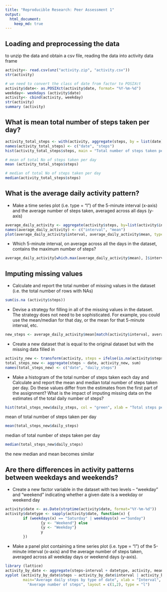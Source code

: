 ```yaml
---
title: "Reproducible Research: Peer Assessment 1"
output: 
  html_document:
    keep_md: true
---
```



## Loading and preprocessing the data
to unzip the data and obtain a csv file, reading the data into activity data frame

```r
activity<- read.csv(unz("activity.zip", "activity.csv"))
str(activity)

# we need to convert the class of date from factor to POSIXct
activity$date<- as.POSIXct(activity$date, format= "%Y-%m-%d")
weekday<- weekdays (activity$date)
activity<- cbind(activity, weekday)
str(activity)
summary (activity)
```

## What is mean total number of steps taken per day?
```r
activity_total_steps <- with(activity, aggregate(steps, by = list(date), FUN = sum, na.rm = TRUE))
names(activity_total_steps) <- c("date", "steps")
hist(activity_total_steps$steps, main = "Total number of steps taken per day", xlab = "Total steps taken per day", col = "green", ylim = c(0,20), breaks = seq(0,25000, by=2500))

# mean of total No of steps taken per day
mean (activity_total_steps$steps)

# median of total No of steps taken per day
median(activity_total_steps$steps)

```

## What is the average daily activity pattern?
- Make a time series plot (i.e. type = "l") of the 5-minute interval (x-axis) and the average number of steps taken, averaged across all days (y-axis)

```r
average_daily_activity <- aggregate(activity$steps, by=list(activity$interval), FUN=mean, na.rm=TRUE)
names(average_daily_activity) <- c("interval", "mean")
plot(average_daily_activity$interval, average_daily_activity$mean, type = "l", col="green", lwd = 2, xlab="Interval", ylab="Average number of steps", main="Average number of steps per intervals")
```


- Which 5-minute interval, on average across all the days in the dataset, contains the maximum number of steps?


```r
average_daily_activity[which.max(average_daily_activity$mean), ]$interval
```

## Imputing missing values

- Calculate and report the total number of missing values in the dataset (i.e. the total number of rows with NAs)

```r
sum(is.na (activity$steps))
```


- Devise a strategy for filling in all of the missing values in the dataset. The strategy does not need to be sophisticated. For example, you could use the mean/median for that day, or the mean for that 5-minute interval, etc.


```r
new_steps <- average_daily_activity$mean[match(activity$interval, average_daily_activity$interval)]
```

- Create a new dataset that is equal to the original dataset but with the missing data filled in

```r
activity_new <- transform(activity, steps = ifelse(is.na(activity$steps), yes = new_steps, no = activity$steps))
total_steps_new <- aggregate(steps ~ date, activity_new, sum)
names(total_steps_new) <- c("date", "daily_steps")
```

- Make a histogram of the total number of steps taken each day and Calculate and report the mean and median total number of steps taken per day. Do these values differ from the estimates from the first part of the assignment? What is the impact of imputing missing data on the estimates of the total daily number of steps?

```r
hist(total_steps_new$daily_steps, col = "green", xlab = "Total steps per day", ylim = c(0,30), main = "Total number of steps taken each day", breaks = seq(0,25000,by=2500))
```

mean of total number of steps taken per day

```r
mean(total_steps_new$daily_steps)
```

median of total number of steps taken per day

```r
median(total_steps_new$daily_steps)
```

the new median and mean becomes similar

## Are there differences in activity patterns between weekdays and weekends?

- Create a new factor variable in the dataset with two levels -- "weekday" and "weekend" indicating whether a given date is a weekday or weekend day

```r
activity$date <- as.Date(strptime(activity$date, format="%Y-%m-%d"))
activity$datetype <- sapply(activity$date, function(x) {
        if (weekdays(x) == "Saturday" | weekdays(x) =="Sunday") 
                {y <- "Weekend"} else 
                {y <- "Weekday"}
                y
        })
```

- Make a panel plot containing a time series plot (i.e. type = "l") of the 5-minute interval (x-axis) and the average number of steps taken, averaged across all weekday days or weekend days (y-axis).

```r
library (lattice)
activity_by_date <- aggregate(steps~interval + datetype, activity, mean, na.rm = TRUE)
xyplot (activity_by_date$steps ~ activity_by_date$interval | activity_by_date$datetype,
        main="Average daily steps by type of date", xlab = "Interval", ylab = 
          "Average number of steps", layout = c(1,2), type = "l")
```





